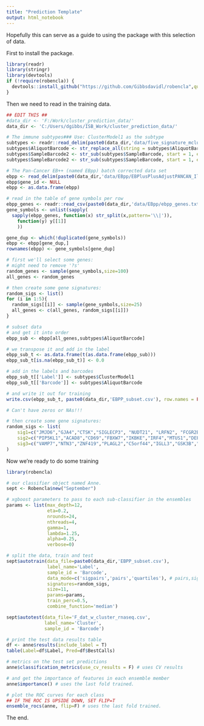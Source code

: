 ```yaml
---
title: "Prediction Template"
output: html_notebook
---
```


Hopefully this can serve as a guide to using the package with this selection of data.

First to install the package.
```r
library(readr)
library(stringr)
library(devtools)
if (!require(robencla)) {
  devtools::install_github("https://github.com/Gibbsdavidl/robencla",quiet = TRUE)
}
```


Then we need to read in the training data.

```r

## EDIT THIS ##
#data_dir <- 'F:/Work/cluster_prediction_data/'
data_dir <- 'C:/Users/dgibbs/ISB_Work/cluster_prediction_data/'

# The immune subtypes### Use: ClusterModel1 as the subtype
subtypes <- readr::read_delim(paste0(data_dir,'data/five_signature_mclust_ensemble_results.tsv.gz'), delim = '\t')
subtypes$AliquotBarcode <- str_replace_all(string = subtypes$AliquotBarcode, pattern = '\\.', replacement = '-')
subtypes$SampleBarcode2 <- str_sub(subtypes$SampleBarcode, start = 1, end = 15)
subtypes$SampleBarcode2 <- str_sub(subtypes$SampleBarcode, start = 1, end = 15)

# The Pan-Cancer EB++ (named EBpp) batch corrected data set
ebpp <- read_delim(paste0(data_dir,'data/EBpp/EBPlusPlusAdjustPANCAN_IlluminaHiSeq_RNASeqV2.geneExp.tsv'), delim = '\t')
ebpp$gene_id <- NULL
ebpp <- as.data.frame(ebpp)

# read in the table of gene symbols per row
ebpp_genes <- readr::read_csv(paste0(data_dir,'data/EBpp/ebpp_genes.txt'))
gene_symbols <- unlist(sapply(
  sapply(ebpp_genes, function(x) str_split(x,pattern='\\|')),
    function(y) y[[1]]
    ))

gene_dup <- which(!duplicated(gene_symbols))
ebpp <- ebpp[gene_dup,]
rownames(ebpp) <- gene_symbols[gene_dup]

# first we'll select some genes:
# might need to remove '?s'
random_genes <- sample(gene_symbols,size=100)
all_genes <- random_genes

# then create some gene signatures:
random_sigs <- list()
for (i in 1:5){
  random_sigs[[i]] <- sample(gene_symbols,size=25)
  all_genes <- c(all_genes, random_sigs[[i]])
}

# subset data
# and get it into order
ebpp_sub <- ebpp[all_genes,subtypes$AliquotBarcode]

# we transpose it and add in the label
ebpp_sub_t <- as.data.frame(t(as.data.frame(ebpp_sub)))
ebpp_sub_t[is.na(ebpp_sub_t)] <- 0.0

# add in the labels and barcodes
ebpp_sub_t[['Label']] <- subtypes$ClusterModel1
ebpp_sub_t[['Barcode']] <- subtypes$AliquotBarcode

# and write it out for training
write.csv(ebpp_sub_t, paste0(data_dir,'EBPP_subset.csv'), row.names = FALSE, quote = F)

# Can't have zeros or NAs!!!
```

```r
# then create some gene signatures:
random_sigs <- list(
    sig1=c("JMJD6","GJA4","CTSK","SIGLECP3", "NUDT21", "LRFN2", "FCGR2B","OAS1","GUCA1B","C20orf201","HOXA11AS","ZNF528"),
    sig2=c("PIP5KL1","ACAD8","CD69","FBXW7","IKBKE","IRF4","MTUS1","DEFB103B","RPSA","C9orf98", "NCAPG2"),
    sig3=c("VAMP7","NTN3","ZNF419","PLAGL2","C5orf44","IGLL3","GSK3B","UGT1A1","GPC2","VMAC","FAM106A","KLF7.1")
)
```

Now we're ready to do some training
```r
library(robencla)

# our classifier object named Anne.
sept <- Robencla$new("September")

# xgboost parameters to pass to each sub-classifier in the ensembles
params <- list(max_depth=12,
               eta=0.2,
               nrounds=24,
               nthreads=4,
               gamma=1,
               lambda=1.25,
               alpha=0.25,
               verbose=0)

# split the data, train and test
sept$autotrain(data_file=paste0(data_dir,'EBPP_subset.csv'),
               label_name='Label',
               sample_id = 'Barcode',
               data_mode=c('sigpairs','pairs','quartiles'), # pairs,sigpairs,quartiles,tertiles,binarize,ranks,original #
               signatures=random_sigs,
               size=11,
               params=params,
               train_perc=0.5,
               combine_function='median')

```


```r

sept$autotest(data_file='F_dat_w_cluster_rnaseq.csv',
              label_name='Cluster',
              sample_id = 'Barcode')
```


```r
# print the test data results table
df <- anne$results(include_label = T)
table(Label=df$Label, Pred=df$BestCalls)
```
```r
# metrics on the test set predictions
anne$classification_metrics(use_cv_results = F) # uses CV results
```
```r
# and get the importance of features in each ensemble member
anne$importance() # uses the last fold trained.
```

```r
# plot the ROC curves for each class
## IF THE ROC IS UPSIDE DOWN, SET FLIP=T
ensemble_rocs(anne, flip=F) # uses the last fold trained.

```

The end.